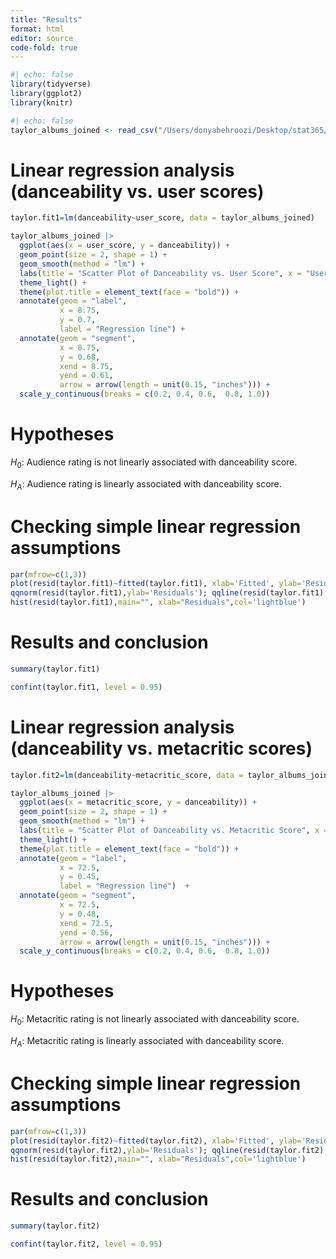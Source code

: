 ```yaml
---
title: "Results"
format: html
editor: source
code-fold: true
---
```



```r
#| echo: false
library(tidyverse)
library(ggplot2)
library(knitr)
```


```r
#| echo: false
taylor_albums_joined <- read_csv("/Users/donyabehroozi/Desktop/stat365/stat-365/data/taylor_albums_joined.csv")
```

# Linear regression analysis (danceability vs. user scores)

```r
taylor.fit1=lm(danceability~user_score, data = taylor_albums_joined)

taylor_albums_joined |>
  ggplot(aes(x = user_score, y = danceability)) +
  geom_point(size = 2, shape = 1) +
  geom_smooth(method = "lm") +
  labs(title = "Scatter Plot of Danceability vs. User Score", x = "User Score", y = " ", subtitle = "Danceability") +
  theme_light() +
  theme(plot.title = element_text(face = "bold")) +
  annotate(geom = "label",
           x = 8.75,
           y = 0.7,
           label = "Regression line") +
  annotate(geom = "segment",
           x = 8.75,
           y = 0.68,
           xend = 8.75,
           yend = 0.61,
           arrow = arrow(length = unit(0.15, "inches"))) +
  scale_y_continuous(breaks = c(0.2, 0.4, 0.6,  0.8, 1.0))

```

# Hypotheses

$H_0$: Audience rating is not linearly associated with danceability score.

$H_A$: Audience rating is linearly associated with danceability score.

# Checking simple linear regression assumptions

```r
par(mfrow=c(1,3))
plot(resid(taylor.fit1)~fitted(taylor.fit1), xlab='Fitted', ylab='Residuals');abline(h=0,lty=2)
qqnorm(resid(taylor.fit1),ylab='Residuals'); qqline(resid(taylor.fit1),lty=2)
hist(resid(taylor.fit1),main="", xlab="Residuals",col='lightblue')
```

# Results and conclusion

```r
summary(taylor.fit1)
```
```r
confint(taylor.fit1, level = 0.95)
```

# Linear regression analysis (danceability vs. metacritic scores)

```r
taylor.fit2=lm(danceability~metacritic_score, data = taylor_albums_joined)

taylor_albums_joined |>
  ggplot(aes(x = metacritic_score, y = danceability)) +
  geom_point(size = 2, shape = 1) +
  geom_smooth(method = "lm") +
  labs(title = "Scatter Plot of Danceability vs. Metacritic Score", x = "Metacritic Score", y = " ", subtitle = "Danceability") +
  theme_light() +
  theme(plot.title = element_text(face = "bold")) +
  annotate(geom = "label",
           x = 72.5,
           y = 0.45,
           label = "Regression line")  +
  annotate(geom = "segment",
           x = 72.5,
           y = 0.48,
           xend = 72.5,
           yend = 0.56,
           arrow = arrow(length = unit(0.15, "inches"))) +
  scale_y_continuous(breaks = c(0.2, 0.4, 0.6,  0.8, 1.0))
```


# Hypotheses

$H_0$: Metacritic rating is not linearly associated with danceability score.

$H_A$: Metacritic rating is linearly associated with danceability score.

# Checking simple linear regression assumptions

```r
par(mfrow=c(1,3))
plot(resid(taylor.fit2)~fitted(taylor.fit2), xlab='Fitted', ylab='Residuals');abline(h=0,lty=2)
qqnorm(resid(taylor.fit2),ylab='Residuals'); qqline(resid(taylor.fit2),lty=2)
hist(resid(taylor.fit2),main="", xlab="Residuals",col='lightblue')
```

# Results and conclusion

```r
summary(taylor.fit2)
```
```r
confint(taylor.fit2, level = 0.95)
```
